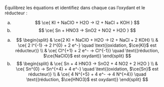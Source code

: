 ::: {.Exercise data-latex=""}

Équilibrez les équations et identifiez dans chaque cas l’oxydant et le réducteur :

a. $$
\ce{ KI + NaClO + H2O -> I2 + NaCl + KOH }
$$
\vspace{\stretch{1}}
b. $$
\ce{ Sn + HNO3 -> SnO2 + NO2 + H2O }
$$
\vspace{\stretch{1}}

:::

::: {.Answer data-latex=""}

a. $$
\begin{split}
& \ce{2 KI + NaClO + H2O -> I2 + NaCl + 2 KOH} \\
& \ce{ 2 I^{-1} -> 2 I^{0} + 2 e^-} \quad \text{(oxidation, $\ce{KI}$ est réducteur)} \\
& \ce{ Cl^{+1} + 2 e^- -> Cl^{-1}} \quad \text{(réduction, $\ce{NaClO}$ est oxydant)}
\end{split}
$$
b. $$
\begin{split}
& \ce{ Sn + 4 HNO3 -> SnO2 + 4 NO2 + 2 H2O } \\
& \ce{ Sn^{0} -> Sn^{+4} + 4 e^-} \quad \text{(oxidation, $\ce{Sn}$ est réducteur)} \\
& \ce{ 4 N^{+5} + 4 e^- -> 4 N^{+4}} \quad \text{(réduction, $\ce{HNO3}$ est oxydant)}
\end{split}
$$  

:::
